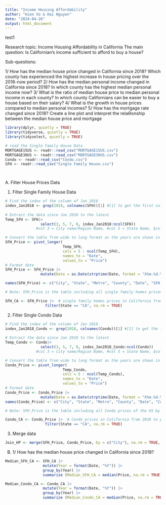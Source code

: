 ```yaml
---
title: "Income Housing Affordability"
author: "Hien Vo & Hai Nguyen"
date: "2024-04-26"
output: html_document
---
```


test1

Research topic: Income Housing Affordability in California
The main question: Is Californian’s income sufficient to afford to buy a house?

Sub-questions:

1/ How has the median house price changed in California since 2018? Which county
has experienced the highest increase in house pricing over the 2018-now period?
2/ How has the median personal income changed in California since 2018? In which
county has the highest median personal income now?
3/ What is the ratio of median house price to median personal income in each
county? In which county Californians can be easier to buy a house based on their
salary?
4/ What is the growth in house prices compared to median personal incomes?
5/ How has the mortgage rate changed since 2018? Create a line plot and interpret
the relaƟonship between the median house price and mortgage

```r
library(dplyr, quietly = TRUE)
library(tidyverse, quietly = TRUE)
library(tidyselect, quietly = TRUE)

# read the Single Family House Data
MORTGAGE15US <- readr::read_csv("MORTGAGE15US.csv")
MORTGAGE30US <- readr::read_csv("MORTGAGE30US.csv")
Condo <- readr::read_csv("Condo.csv")
SFH <- readr::read_csv("Single Family House.csv")

 

```

A. Filter House Prices Data

1. Filter Single Family House Data
```r
# Find the index of the column of Jan 2018
index_Jan2018 <- grep(2018, colnames(SFH))[1] #[1] to get the first col in 2018
    
# Extract the data since Jan 2018 to the latest
Temp_SFH <- SFH|>
                select(3, 5, 7, 8, index_Jan2018:ncol(SFH)) 
              #col 3 = City name/Region Name, #col 5 = State Name, $col 7 = Metro; #col 8 = County

# Convert the table from wide to long format as the years are shown in columns
SFH_Price <- pivot_longer(
                          Temp_SFH,
                          cols = 5 : ncol(Temp_SFH),
                          names_to = "Date",
                          values_to = "Price")
# Format date
SFH_Price <- SFH_Price |>
                mutate(Date = as.Date(strptime(Date, format = "X%m.%d.%Y")))

names(SFH_Price) <- c("City", "State", "Metro", "County", "Date", "SFH Price")

# Note: SFH_Price is the table including all single family homes prices of the US by City from 2018 to present.

SFH_CA <- SFH_Price |>  # single family homes prices in California from 2018 to present.
                  filter(State == "CA", na.rm = TRUE)

```


2. Filter Single Condo Data
```r
# Find the index of the column of Jan 2018
index_Jan2018_Condo <- grep(2018, colnames(Condo))[1] #[1] to get the first col in 2018
    
# Extract the data since Jan 2018 to the latest
Temp_Condo <- Condo|>
                select(3, 5, 7, 8, index_Jan2018_Condo:ncol(Condo)) 
              #col 3 = City name/Region Name, #col 5 = State Name, $col 7 = Metro; #col 8 = County

# Convert the table from wide to long format as the years are shown in columns
Condo_Price <- pivot_longer(
                          Temp_Condo,
                          cols = 5 : ncol(Temp_Condo),
                          names_to = "Date",
                          values_to = "Price")
# Format date
Condo_Price <- Condo_Price |>
                mutate(Date = as.Date(strptime(Date, format = "X%m.%d.%Y")))
names(Condo_Price) <- c("City", "State", "Metro", "County", "Date", "Condo Price")

# Note: SFH_Price is the table including all Condo prices of the US by City from 2018 to present.

Condo_CA <- Condo_Price |>  # Condo prices in California from 2018 to present.
                  filter(State == "CA", na.rm = TRUE)

```

3. Merge data

```r
Join_HP <- merge(SFH_Price, Condo_Price, by = c("City"), na.rm = TRUE, all = TRUE)
```

B. 
1/ How has the median house price changed in California since 2018?

```r
Median_SFH_CA <- SFH_CA |>
                 mutate(Year = format(Date, "%Y")) |>
                 group_by(Year) |>
                 summarize (Median_SFH_CA = median(Price, na.rm = TRUE))

Median_Condo_CA <- Condo_CA |>
                 mutate(Year = format(Date, "%Y")) |>
                 group_by(Year) |>
                 summarize (Median_Condo_CA = median(Price, na.rm = TRUE))


```


